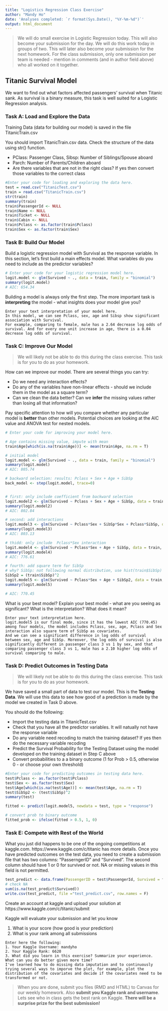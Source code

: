 ```yaml
---
title: "Logistics Regression Class Exercise"
author: "Mandy Ho"
date: 'Analyses completed: `r format(Sys.Date(), "%Y-%m-%d")`'
output: html_document
---
```


> We will do small exercise in Logistic Regression today. This will also become your submission for the day. We will do this work today in groups of two. This will later also become your submission for the next homework. For the class submission, only one submission per team is needed - mention in comments (and in author field above) who all worked on it together.


## Titanic Survival Model

We want to find out what factors affected passengers' survival when Titanic sank. As survival is a binary measure, this task is well suited for a Logistic Regression analysis.

### Task A: Load and Explore the Data

Training Data (data for building our model) is saved in the file TitanicTrain.csv

You should import TitanicTrain.csv data. Check the structure of the data using str() function.

- PClass: Passenger Class, Sibsp: Number of Siblings/Spouse aboard
- Parch: Number of Parents/Children aboard
- Are there variables that are not in the right class? If yes then convert those variables to the correct class

```r
#Enter your code for loading and exploring the data here.
test = read.csv("TitanicTest.csv")
train = read.csv("TitanicTrain.csv")
str(train)
summary(train)
train$PassengerId <- NULL
train$Name <- NULL
train$Ticket <- NULL
train$Cabin <- NULL
train$Pclass <- as.factor(train$Pclass)
train$Sex <- as.factor(train$Sex)
```

### Task B: Build Our Model

Build a logistic regression model with Survival as the response variable. In this section, let's first build a main effects model. What variables do you need to include as the predictor variables?
```r
# Enter your code for your logistic regression model here.
logit.model <- glm(Survived ~ ., data = train, family = "binomial")
summary(logit.model)
# AIC: 654.34
```

Building a model is always only the first step. The more important task is **interpreting** the model - what insights does your model give you?

```{}
Enter your text interpretation of your model here.
In this model, we can see Pclass, sex, age and Sibsp show significant association with Survival.  
For example, comparing to female, male has a 2.64 decrease log odds of survival. And for every one unit increase in age, there is a 0.04 decrease log odds of survival.
```

### Task C: Improve Our Model

> We will likely not be able to do this during the class exercise. This task is for you to do as your homework. 

How can we improve our model. There are several things you can try:

- Do we need any interaction effects?
- Do any of the variables have non-linear effects - should we include them in the model as a square term?
- Can we clean the data better? Can we **infer** the missing values rather than losing all that information?

Pay specific attention to how will you compare whether any particular model is **better** than other models. Potential choices are looking at the AIC value and ANOVA test for nested models.

```r
# Enter your code for improving your model here.

# Age contains missing value, impute with mean
train$Age[which(is.na(train$Age))] <- mean(train$Age, na.rm = T)

# initial model
logit.model <- glm(Survived ~ ., data = train, family = "binomial")
summary(logit.model)
# AIC: 805.74

# backward selection: results: Pclass + Sex + Age + SibSp
back_model <- step(logit.model, trace=0)


# first: only include coefficient from backward selection
logit.model2 <- glm(Survived ~ Pclass + Sex + Age + SibSp, data = train, family = "binomial")
summary(logit.model2)
# AIC: 802.84

# second: add interactions
logit.model3 <- glm(Survived ~ Pclass*Sex + SibSp*Sex + Pclass*SibSp, data = train, family = "binomial")
summary(logit.model3)
# AIC: 803.13

# thidd: only include  Pclass*Sex interaction
logit.model4 <- glm(Survived ~ Pclass*Sex + Age + SibSp, data = train, family = "binomial")
summary(logit.model4)
# AIC: 776.61

# fourth: add square term for SibSp
# why? SibSp: not following normal distribution, use hist(train$SibSp)
SibSp2 = (train$SibSp)^2
logit.model5 <- glm(Survived ~ Pclass*Sex + Age + SibSp2, data = train, family = "binomial")
summary(logit.model5)

# AIC: 770.45
```

What is your best model? Explain your best model - what are you seeing as significant? What is the interpretation? What does it mean?

```{}
Enter your text interpretation here.
logit.model5 is our final mode, since it has the lowest AIC (770.45) among four models, the model includes Pclass, sex, age, Pclass and Sex interaction also square term of SibSp as covariates.
And we can see a significant difference in log odds of survival between sex, age and SibSp. Moreover, the log odds of survival is also significantly different in passenger class 3 vs 1 by sex, and that comparing passenger class 3 vs 1, male has a 2.10 higher log odds of survival comparing to male.
```

### Task D: Predict Outcomes in Testing Data
> We will likely not be able to do this during the class exercise. This task is for you to do as your homework. 

We have saved a small part of data to test our model. This is the **Testing Data**. We will use this data to see how good of a prediction is made by the model we created in Task D above.

You should do the following:

- Import the testing data in TitanicTest.csv
- Check that you have all the predictor variables. It will natually not have the response variable
- Do any variable need recoding to match the training dataset? If yes then do the necessary variable recoding
- Predict the Survival Probability for the Testing Dataset using the model developed on the training dataset in Step C above
- Convert probabilities to a a binary outcome (1 for Prob > 0.5, otherwise 0 - or choose your own threshold)


```r
#Enter your code for predicting outcomes in testing data here.
test$Pclass <- as.factor(test$Pclass)
test$Sex <- as.factor(test$Sex)
test$Age[which(is.na(test$Age))] <- mean(test$Age, na.rm = T)
test$SibSp2 <- (test$SibSp)^2
summary(test)

fitted <- predict(logit.model5, newdata = test, type = "response")

# convert prob to binary outcome
fitted_prob <- ifelse(fitted > 0.5, 1, 0)
```

### Task E: Compete with Rest of the World

What you just did happens to be one of the ongoing competitions at kaggle.com. https://www.kaggle.com/c/titanic has more details. Once you have predicted outcomes on the test data, you need to create a submission file that has two columns: "PasserngerID" and "Survived".
The second column should have 1 or 0 for survived or not. NA or missing values in this field is not permitted. 

```r
test_predict <- data.frame(PassengerID = test$PassengerId, Survived = fitted_prob)
# check NA
sum(is.na(test_predict$Survived))
write.csv(test_predict, file ="test_predict.csv", row.names = F)
```

Create an account at kaggle and upload your solution at https://www.kaggle.com/c/titanic/submit

Kaggle will evaluate your submission and let you know 

1. What is your score (how good is your prediction)
2. What is your rank among all submissions 

```{}
Enter here the following:
1. Your Kaggle Username: mandyho
2. Your Kaggle Rank: 6620
3. What did you learn in this exercise? Summarize your experience. What can you do better given more time?
I've learned how to do missing data imputation and to continuously trying several ways to imporve the plot, for example, plot the distribution of the covariates and decide if the covariates need to be transformed or not.
```


> When you are done, submit you files (RMD and HTML) to Canvas for our weekly homework. Also **submit you Kaggle rank and username**. Lets see who in class gets the best rank on Kaggle. **There will be a surprise prize for the best submission!**
